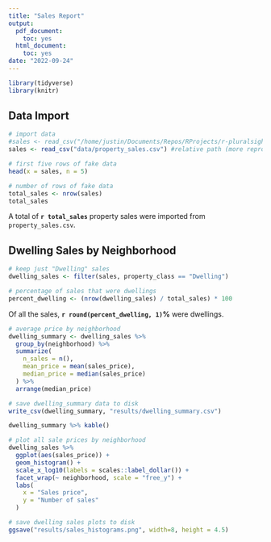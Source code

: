 ```yaml
---
title: "Sales Report"
output:
  pdf_document: 
    toc: yes
  html_document: 
    toc: yes
date: "2022-09-24"
---
```


```r
library(tidyverse)
library(knitr)
```

## Data Import

```r
# import data
#sales <- read_csv("/home/justin/Documents/Repos/RProjects/r-pluralsight-trainings/byfr3as/property_sales/data/property_sales.csv") #abs path
sales <- read_csv("data/property_sales.csv") #relative path (more reproducible)

# first five rows of fake data
head(x = sales, n = 5)

# number of rows of fake data
total_sales <- nrow(sales)
total_sales

```

A total of **`r total_sales`** property sales were imported from `property_sales.csv`.

## Dwelling Sales by Neighborhood

```r
# keep just "Dwelling" sales
dwelling_sales <- filter(sales, property_class == "Dwelling")

# percentage of sales that were dwellings
percent_dwelling <- (nrow(dwelling_sales) / total_sales) * 100

```
Of all the sales, **`r round(percent_dwelling, 1)`%** were dwellings.

```r
# average price by neighborhood
dwelling_summary <- dwelling_sales %>% 
  group_by(neighborhood) %>% 
  summarize(
    n_sales = n(),
    mean_price = mean(sales_price),
    median_price = median(sales_price)
  ) %>% 
  arrange(median_price)

# save dwelling_summary data to disk
write_csv(dwelling_summary, "results/dwelling_summary.csv")

dwelling_summary %>% kable()

```



```r
# plot all sale prices by neighborhood
dwelling_sales %>% 
  ggplot(aes(sales_price)) +
  geom_histogram() + 
  scale_x_log10(labels = scales::label_dollar()) +
  facet_wrap(~ neighborhood, scale = "free_y") +
  labs(
    x = "Sales price",
    y = "Number of sales"
  )

# save dwelling sales plots to disk
ggsave("results/sales_histograms.png", width=8, height = 4.5)
```

